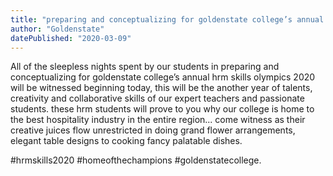 ```yaml
---
title: "preparing and conceptualizing for goldenstate college’s annual hrm skills olympics 2020"
author: "Goldenstate"
datePublished: "2020-03-09"
---
```


All of the sleepless nights spent by our students in preparing and conceptualizing for goldenstate college’s annual hrm skills olympics 2020 will be witnessed beginning today, this will be the another year of talents, creativity and collaborative skills of our expert teachers and passionate students. these hrm students will prove to you why our college is home to the best hospitality industry in the entire region... come witness as their creative juices flow unrestricted in doing grand flower arrangements, elegant table designs to cooking fancy palatable dishes.

#hrmskills2020 #homeofthechampions #goldenstatecollege.